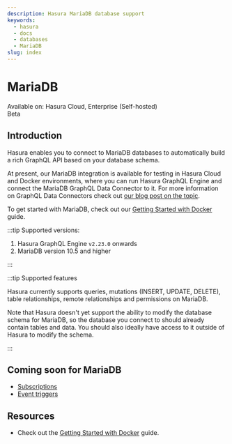 ```yaml
---
description: Hasura MariaDB database support
keywords:
  - hasura
  - docs
  - databases
  - MariaDB
slug: index
---
```


# MariaDB

<div className="badge-container">
  <div className="badge badge--primary heading-badge">Available on: Hasura Cloud, Enterprise (Self-hosted)</div>
  <div className="badge badge-gray heading-badge">Beta</div>
</div>

## Introduction

Hasura enables you to connect to MariaDB databases to automatically build a rich GraphQL API based on your database
schema.

At present, our MariaDB integration is available for testing in Hasura Cloud and Docker environments, where you can run
Hasura GraphQL Engine and connect the MariaDB GraphQL Data Connector to it. For more information on GraphQL Data
Connectors check out [our blog post on the topic](https://hasura.io/blog/hasura-graphql-data-connectors/).

To get started with MariaDB, check out our [Getting Started with Docker](/databases/mariadb/docker.mdx) guide.

:::tip Supported versions:

1.  Hasura GraphQL Engine `v2.23.0` onwards
2.  MariaDB version 10.5 and higher

:::

:::tip Supported features

Hasura currently supports queries, mutations (INSERT, UPDATE, DELETE), table relationships, remote relationships and
permissions on MariaDB.

Note that Hasura doesn't yet support the ability to modify the database schema for MariaDB, so the database you connect
to should already contain tables and data. You should also ideally have access to it outside of Hasura to modify the
schema.

:::

## Coming soon for MariaDB

- [Subscriptions](/subscriptions/overview.mdx)
- [Event triggers](/event-triggers/overview.mdx)

## Resources

- Check out the [Getting Started with Docker](/databases/mariadb/docker.mdx) guide.
